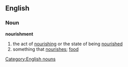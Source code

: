 ==English==
===Noun===
'''nourishment'''
#the act of [[nourishing]] or the state of being [[nourished]]
#something that [[nourishes]]; [[food]]
[[Category:English nouns]]